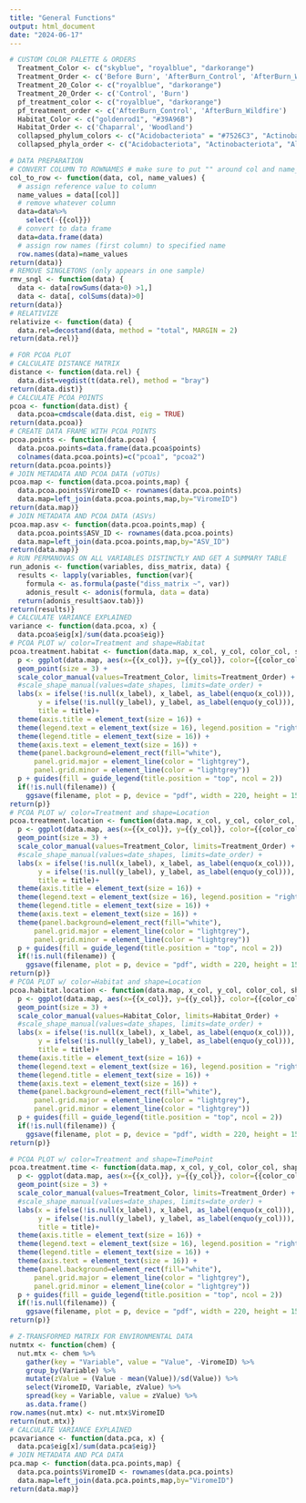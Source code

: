 ---
title: "General Functions"
output: html_document
date: "2024-06-17"
---

```{r}
# CUSTOM COLOR PALETTE & ORDERS
  Treatment_Color <- c("skyblue", "royalblue", "darkorange")
  Treatment_Order <- c('Before Burn', 'AfterBurn_Control', 'AfterBurn_Wildfire')
  Treatment_20_Color <- c("royalblue", "darkorange")
  Treatment_20_Order <- c('Control', 'Burn')
  pf_treatment_color <- c("royalblue", "darkorange")
  pf_treatment_order <- c('AfterBurn_Control', 'AfterBurn_Wildfire')
  Habitat_Color <- c("goldenrod1", "#39A96B")
  Habitat_Order <- c('Chaparral', 'Woodland')
  collapsed_phylum_colors <- c("Acidobacteriota" = "#7526C3", "Actinobacteriota" = "#75d644", "Altarchaeota" = "#F9D3D7","Bacteroidota" = "#FAE500", "Bdellovibrionota" = "#0026F9", "Chloroflexota" = "#2665A1", "Crenarchaeota" = "#000000", "Cyanobacteria" = "#1CFEDA", "Desulfobacterota" = "#6C328B", "Firmicutes" = "#2ead57", "Gemmatimonadota" = "#84530D", "Halobacteriota" = "#B6EBEF", "Methanobacteriota" = "#CBC279", "Myxococcota" = "#FF942E", "Nitrospirota" = "#909AFE", "Patescibacteria" = "#22CBFD", "Planctomycetota" =  "#fa4668", "Proteobacteria" = "#D78EFC", "Verrucomicrobiota" = "#FE9B95", "mixed" = "purple", "Other" = "darkgray")
  collapsed_phyla_order <- c("Acidobacteriota", "Actinobacteriota", "Altarchaeota", "Bacteroidota", "Bdellovibrionota", "Chloroflexota", "Crenarchaeota", "Cyanobacteria", "Desulfobacterota", "Firmicutes", "Gemmatimonadota", "Halobacteriota", "Methanobacteriota", "Myxococcota", "Nitrospirota", "Patescibacteria", "Planctomycetota", "Proteobacteria", "Verrucomicrobiota", "mixed", "Other")

# DATA PREPARATION
# CONVERT COLUMN TO ROWNAMES # make sure to put "" around col and name_values
col_to_row <- function(data, col, name_values) {
  # assign reference value to column
  name_values = data[[col]]
  # remove whatever column
  data=data%>%
    select(-{{col}})
  # convert to data frame
  data=data.frame(data)
  # assign row names (first column) to specified name
  row.names(data)=name_values
return(data)}
# REMOVE SINGLETONS (only appears in one sample)
rmv_sngl <- function(data) {
  data <- data[rowSums(data>0) >1,]
  data <- data[, colSums(data)>0]
return(data)}
# RELATIVIZE
relativize <- function(data) {
  data.rel=decostand(data, method = "total", MARGIN = 2)
return(data.rel)}

# FOR PCOA PLOT
# CALCULATE DISTANCE MATRIX
distance <- function(data.rel) {
  data.dist=vegdist(t(data.rel), method = "bray")
return(data.dist)}
# CALCULATE PCOA POINTS
pcoa <- function(data.dist) {
  data.pcoa=cmdscale(data.dist, eig = TRUE)
return(data.pcoa)}
# CREATE DATA FRAME WITH PCOA POINTS
pcoa.points <- function(data.pcoa) {
  data.pcoa.points=data.frame(data.pcoa$points)
  colnames(data.pcoa.points)=c("pcoa1", "pcoa2")
return(data.pcoa.points)}
# JOIN METADATA AND PCOA DATA (vOTUs)
pcoa.map <- function(data.pcoa.points,map) {
  data.pcoa.points$ViromeID <- rownames(data.pcoa.points)
  data.map=left_join(data.pcoa.points,map,by="ViromeID")
return(data.map)}
# JOIN METADATA AND PCOA DATA (ASVs)
pcoa.map.asv <- function(data.pcoa.points,map) {
  data.pcoa.points$ASV_ID <- rownames(data.pcoa.points)
  data.map=left_join(data.pcoa.points,map,by="ASV_ID")
return(data.map)}
# RUN PERMANOVAS ON ALL VARIABLES DISTINCTLY AND GET A SUMMARY TABLE
run_adonis <- function(variables, diss_matrix, data) {
  results <- lapply(variables, function(var){
    formula <- as.formula(paste("diss_matrix ~", var))
    adonis_result <- adonis(formula, data = data)
  return(adonis_result$aov.tab)})
return(results)}
# CALCULATE VARIANCE EXPLAINED
variance <- function(data.pcoa, x) {
  data.pcoa$eig[x]/sum(data.pcoa$eig)}
# PCOA PLOT w/ color=Treatment and shape=Habitat
pcoa.treatment.habitat <- function(data.map, x_col, y_col, color_col, shape_col, x_label = NULL, y_label = NULL, title = "Title", filename = NULL) {
  p <- ggplot(data.map, aes(x={{x_col}}, y={{y_col}}, color={{color_col}}, shape={{shape_col}}))+
  geom_point(size = 3) +
  scale_color_manual(values=Treatment_Color, limits=Treatment_Order) +
  #scale_shape_manual(values=date_shapes, limits=date_order) +
  labs(x = ifelse(!is.null(x_label), x_label, as_label(enquo(x_col))), 
       y = ifelse(!is.null(y_label), y_label, as_label(enquo(y_col))),
       title = title)+
  theme(axis.title = element_text(size = 16)) +
  theme(legend.text = element_text(size = 16), legend.position = "right") +
  theme(legend.title = element_text(size = 16)) +
  theme(axis.text = element_text(size = 16)) +
  theme(panel.background=element_rect(fill="white"), 
      panel.grid.major = element_line(color = "lightgrey"), 
      panel.grid.minor = element_line(color = "lightgrey"))
  p + guides(fill = guide_legend(title.position = "top", ncol = 2))
  if(!is.null(filename)) {
    ggsave(filename, plot = p, device = "pdf", width = 220, height = 150, units = "mm", dpi = 500)}
return(p)}
# PCOA PLOT w/ color=Treatment and shape=Location
pcoa.treatment.location <- function(data.map, x_col, y_col, color_col, shape_col, x_label = NULL, y_label = NULL, title = "Title", filename = NULL) {
  p <- ggplot(data.map, aes(x={{x_col}}, y={{y_col}}, color={{color_col}}, shape={{shape_col}}))+
  geom_point(size = 3) +
  scale_color_manual(values=Treatment_Color, limits=Treatment_Order) +
  #scale_shape_manual(values=date_shapes, limits=date_order) +
  labs(x = ifelse(!is.null(x_label), x_label, as_label(enquo(x_col))), 
       y = ifelse(!is.null(y_label), y_label, as_label(enquo(y_col))),
       title = title)+
  theme(axis.title = element_text(size = 16)) +
  theme(legend.text = element_text(size = 16), legend.position = "right") +
  theme(legend.title = element_text(size = 16)) +
  theme(axis.text = element_text(size = 16)) +
  theme(panel.background=element_rect(fill="white"), 
      panel.grid.major = element_line(color = "lightgrey"), 
      panel.grid.minor = element_line(color = "lightgrey"))
  p + guides(fill = guide_legend(title.position = "top", ncol = 2))
  if(!is.null(filename)) {
    ggsave(filename, plot = p, device = "pdf", width = 220, height = 150, units = "mm", dpi = 500)}
return(p)}
# PCOA PLOT w/ color=Habitat and shape=Location
pcoa.habitat.location <- function(data.map, x_col, y_col, color_col, shape_col, x_label = NULL, y_label = NULL, title = "Title", filename = NULL) {
  p <- ggplot(data.map, aes(x={{x_col}}, y={{y_col}}, color={{color_col}}, shape={{shape_col}}))+
  geom_point(size = 3) +
  scale_color_manual(values=Habitat_Color, limits=Habitat_Order) +
  #scale_shape_manual(values=date_shapes, limits=date_order) +
  labs(x = ifelse(!is.null(x_label), x_label, as_label(enquo(x_col))), 
       y = ifelse(!is.null(y_label), y_label, as_label(enquo(y_col))),
       title = title)+
  theme(axis.title = element_text(size = 16)) +
  theme(legend.text = element_text(size = 16), legend.position = "right") +
  theme(legend.title = element_text(size = 16)) +
  theme(axis.text = element_text(size = 16)) +
  theme(panel.background=element_rect(fill="white"), 
      panel.grid.major = element_line(color = "lightgrey"), 
      panel.grid.minor = element_line(color = "lightgrey"))
  p + guides(fill = guide_legend(title.position = "top", ncol = 2))
  if(!is.null(filename)) {
    ggsave(filename, plot = p, device = "pdf", width = 220, height = 150, units = "mm", dpi = 500)}
return(p)}

# PCOA PLOT w/ color=Treatment and shape=TimePoint
pcoa.treatment.time <- function(data.map, x_col, y_col, color_col, shape_col, x_label = NULL, y_label = NULL, title = "Title", filename = NULL) {
  p <- ggplot(data.map, aes(x={{x_col}}, y={{y_col}}, color={{color_col}}, shape={{shape_col}}))+
  geom_point(size = 3) +
  scale_color_manual(values=Treatment_Color, limits=Treatment_Order) +
  #scale_shape_manual(values=date_shapes, limits=date_order) +
  labs(x = ifelse(!is.null(x_label), x_label, as_label(enquo(x_col))), 
       y = ifelse(!is.null(y_label), y_label, as_label(enquo(y_col))),
       title = title)+
  theme(axis.title = element_text(size = 16)) +
  theme(legend.text = element_text(size = 16), legend.position = "right") +
  theme(legend.title = element_text(size = 16)) +
  theme(axis.text = element_text(size = 16)) +
  theme(panel.background=element_rect(fill="white"), 
      panel.grid.major = element_line(color = "lightgrey"), 
      panel.grid.minor = element_line(color = "lightgrey"))
  p + guides(fill = guide_legend(title.position = "top", ncol = 2))
  if(!is.null(filename)) {
    ggsave(filename, plot = p, device = "pdf", width = 220, height = 150, units = "mm", dpi = 500)}
return(p)}

# Z-TRANSFORMED MATRIX FOR ENVIRONMENTAL DATA
nutmtx <- function(chem) {
  nut.mtx <- chem %>%
    gather(key = "Variable", value = "Value", -ViromeID) %>%
    group_by(Variable) %>%
    mutate(zValue = (Value - mean(Value))/sd(Value)) %>% 
    select(ViromeID, Variable, zValue) %>% 
    spread(key = Variable, value = zValue) %>% 
    as.data.frame()
row.names(nut.mtx) <- nut.mtx$ViromeID
return(nut.mtx)}
# CALCULATE VARIANCE EXPLAINED
pcavariance <- function(data.pca, x) {
  data.pca$eig[x]/sum(data.pca$eig)}
# JOIN METADATA AND PCA DATA
pca.map <- function(data.pca.points,map) {
  data.pca.points$ViromeID <- rownames(data.pca.points)
  data.map=left_join(data.pca.points,map,by="ViromeID")
return(data.map)}
```

